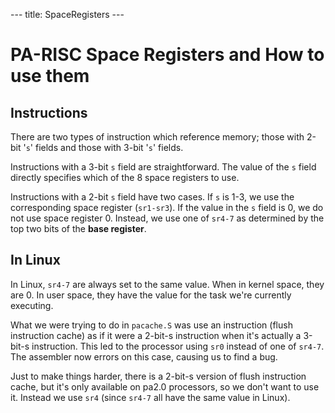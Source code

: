 ---
title: SpaceRegisters
---

= PA-RISC Space Registers and How to use them =

== Instructions ==
There are two types of instruction which reference memory; those with
2-bit '<tt>s</tt>' fields and those with 3-bit '<tt>s</tt>' fields.

Instructions with a 3-bit <tt>s</tt> field are straightforward.  The value of
the <tt>s</tt> field directly specifies which of the 8 space registers to use.

Instructions with a 2-bit <tt>s</tt> field have two cases.  If <tt>s</tt> is 1-3, we use
the corresponding space register (<tt>sr1-sr3</tt>).  If the value in the <tt>s</tt> field
is 0, we do not use space register 0.  Instead, we use one of <tt>sr4-7</tt> as
determined by the top two bits of the '''base register'''.

== In Linux ==
In Linux, <tt>sr4-7</tt> are always set to the same value.  When in kernel space,
they are 0.  In user space, they have the value for the task we're
currently executing.

What we were trying to do in <tt>pacache.S</tt> was use an instruction (flush
instruction cache) as if it were a 2-bit-s instruction when it's actually
a 3-bit-s instruction.  This led to the processor using <tt>sr0</tt> instead of
one of <tt>sr4-7</tt>.  The assembler now errors on this case, causing us to find
a bug.

Just to make things harder, there is a 2-bit-s version of flush
instruction cache, but it's only available on pa2.0 processors, so we
don't want to use it.  Instead we use <tt>sr4</tt> (since <tt>sr4-7</tt> all have the same
value in Linux).
